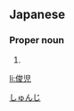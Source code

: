 ==Japanese==
{{ja-kanjitab|俊|児}}

===Proper noun===
{{ja-pos|proper|しゅんじ}}

# {{given name|male|lang=ja}}

[[Category:Japanese male given names|しゅんじ]]

[[li:俊児]]